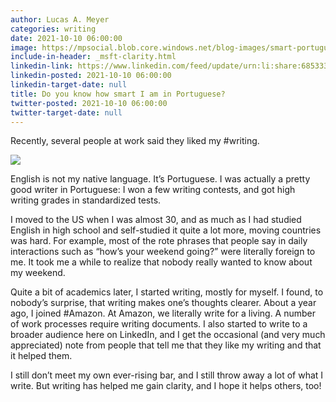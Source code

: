 ```yaml
---
author: Lucas A. Meyer
categories: writing
date: 2021-10-10 06:00:00
image: https://mpsocial.blob.core.windows.net/blog-images/smart-portuguese.jpg
include-in-header: _msft-clarity.html
linkedin-link: https://www.linkedin.com/feed/update/urn:li:share:6853333112810815488
linkedin-posted: 2021-10-10 06:00:00
linkedin-target-date: null
title: Do you know how smart I am in Portuguese?
twitter-posted: 2021-10-10 06:00:00
twitter-target-date: null
---
```


Recently, several people at work said they liked my #writing. 

![](https://mpsocial.blob.core.windows.net/blog-images/smart-portuguese.jpg)

English is not my native language. It's Portuguese. I was actually a pretty good writer in Portuguese: I won a few writing contests, and got high writing grades in standardized tests.

I moved to the US when I was almost 30, and as much as I had studied English in high school and self-studied it quite a lot more, moving countries was hard. For example, most of the rote phrases that people say in daily interactions such as "how's your weekend going?" were literally foreign to me. It took me a while to realize that nobody really wanted to know about my weekend.

Quite a bit of academics later, I started writing, mostly for myself. I found, to nobody's surprise, that writing makes one's thoughts clearer. About a year ago, I joined #Amazon. At Amazon, we literally write for a living. A number of work processes require writing documents. I also started to write to a broader audience here on LinkedIn, and I get the occasional (and very much appreciated) note from people that tell me that they like my writing and that it helped them.

I still don't meet my own ever-rising bar, and I still throw away a lot of what I write. But writing has helped me gain clarity, and I hope it helps others, too!

